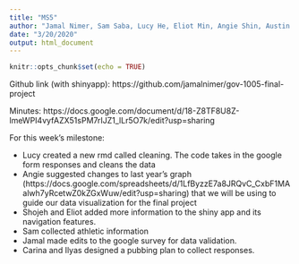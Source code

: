 ```yaml
---
title: "MS5"
author: "Jamal Nimer, Sam Saba, Lucy He, Eliot Min, Angie Shin, Austin Li, Shojeh Liu, Carina Peng, Ilyas Mardin"
date: "3/20/2020"
output: html_document
---
```


```r
knitr::opts_chunk$set(echo = TRUE)
```

Github link (with shinyapp): https://github.com/jamalnimer/gov-1005-final-project

Minutes: https://docs.google.com/document/d/18-Z8TF8U8Z-lmeWPI4vyfAZX51sPM7rIJZ1_lLr5O7k/edit?usp=sharing

For this week's milestone:

- Lucy created a new rmd called cleaning. The code takes in the google form responses and cleans the data
- Angie suggested changes to last year's graph (https://docs.google.com/spreadsheets/d/1LfByzzE7a8JRQvC_CxbF1MAalwh7yRcetwZ0kZGxWuw/edit?usp=sharing) that we will be using to guide our data visualization for the final project
- Shojeh and Eliot added more information to the shiny app and its navigation features.
- Sam collected athletic information 
- Jamal made edits to the google survey for data validation.
- Carina and Ilyas designed a pubbing plan to collect responses.

